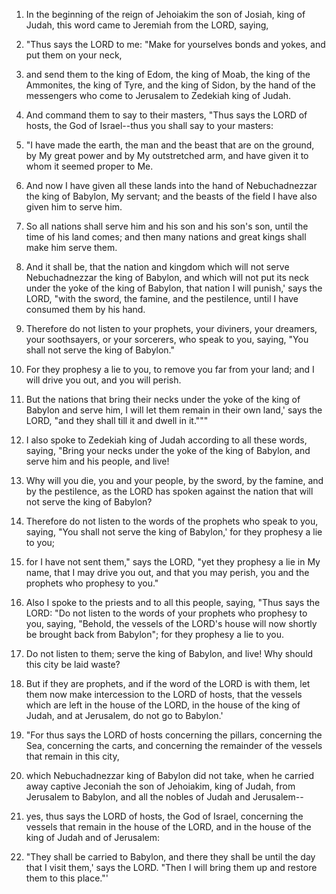 
1. In the beginning of the reign of Jehoiakim the son of Josiah, king of Judah, this word came to Jeremiah from the LORD, saying,

2. "Thus says the LORD to me: "Make for yourselves bonds and yokes, and put them on your neck,

3. and send them to the king of Edom, the king of Moab, the king of the Ammonites, the king of Tyre, and the king of Sidon, by the hand of the messengers who come to Jerusalem to Zedekiah king of Judah.

4. And command them to say to their masters, "Thus says the LORD of hosts, the God of Israel--thus you shall say to your masters:

5. "I have made the earth, the man and the beast that are on the ground, by My great power and by My outstretched arm, and have given it to whom it seemed proper to Me.

6. And now I have given all these lands into the hand of Nebuchadnezzar the king of Babylon, My servant; and the beasts of the field I have also given him to serve him.

7. So all nations shall serve him and his son and his son's son, until the time of his land comes; and then many nations and great kings shall make him serve them.

8. And it shall be, that the nation and kingdom which will not serve Nebuchadnezzar the king of Babylon, and which will not put its neck under the yoke of the king of Babylon, that nation I will punish,' says the LORD, "with the sword, the famine, and the pestilence, until I have consumed them by his hand.

9. Therefore do not listen to your prophets, your diviners, your dreamers, your soothsayers, or your sorcerers, who speak to you, saying, "You shall not serve the king of Babylon."

10. For they prophesy a lie to you, to remove you far from your land; and I will drive you out, and you will perish.

11. But the nations that bring their necks under the yoke of the king of Babylon and serve him, I will let them remain in their own land,' says the LORD, "and they shall till it and dwell in it."""

12. I also spoke to Zedekiah king of Judah according to all these words, saying, "Bring your necks under the yoke of the king of Babylon, and serve him and his people, and live!

13. Why will you die, you and your people, by the sword, by the famine, and by the pestilence, as the LORD has spoken against the nation that will not serve the king of Babylon?

14. Therefore do not listen to the words of the prophets who speak to you, saying, "You shall not serve the king of Babylon,' for they prophesy a lie to you;

15. for I have not sent them," says the LORD, "yet they prophesy a lie in My name, that I may drive you out, and that you may perish, you and the prophets who prophesy to you."

16. Also I spoke to the priests and to all this people, saying, "Thus says the LORD: "Do not listen to the words of your prophets who prophesy to you, saying, "Behold, the vessels of the LORD's house will now shortly be brought back from Babylon"; for they prophesy a lie to you.

17. Do not listen to them; serve the king of Babylon, and live! Why should this city be laid waste?

18. But if they are prophets, and if the word of the LORD is with them, let them now make intercession to the LORD of hosts, that the vessels which are left in the house of the LORD, in the house of the king of Judah, and at Jerusalem, do not go to Babylon.'

19. "For thus says the LORD of hosts concerning the pillars, concerning the Sea, concerning the carts, and concerning the remainder of the vessels that remain in this city,

20. which Nebuchadnezzar king of Babylon did not take, when he carried away captive Jeconiah the son of Jehoiakim, king of Judah, from Jerusalem to Babylon, and all the nobles of Judah and Jerusalem--

21. yes, thus says the LORD of hosts, the God of Israel, concerning the vessels that remain in the house of the LORD, and in the house of the king of Judah and of Jerusalem:

22. "They shall be carried to Babylon, and there they shall be until the day that I visit them,' says the LORD. "Then I will bring them up and restore them to this place."'


